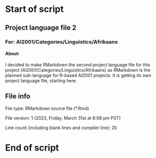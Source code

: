 # Start of script

## Project language file 2

### For: AI2001/Categories/Linguistics/Afrikaans

#### About:

I decided to make RMarkdown the second project language file for this project (AI2001/Categories/Linguistics/Afrikaans) as RMarkdown is the planned sub-language for R-based AI2001 projects. It is getting its own project language file, starting here.

## File info

File type: RMarkdown source file (*.Rmd)

File version: 1 (2023, Friday, March 31st at 8:08 pm PST)

Line count (including blank lines and compiler line): 20

# End of script
